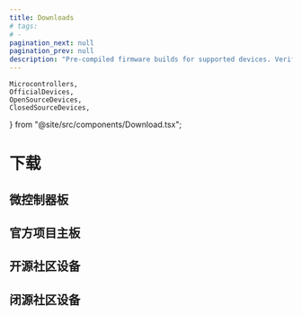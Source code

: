 ```yaml
---
title: Downloads
# tags:
# -
pagination_next: null
pagination_prev: null
description: "Pre-compiled firmware builds for supported devices. Verify that a firmware build (.uf2) is compatible with your device before flashing."
---
```


	Microcontrollers,
	OfficialDevices,
	OpenSourceDevices,
	ClosedSourceDevices,
} from "@site/src/components/Download.tsx";

# 下载

## 微控制器板

<Microcontrollers />

## 官方项目主板

<OfficialDevices />

## 开源社区设备

<OpenSourceDevices />

## 闭源社区设备

<ClosedSourceDevices />
